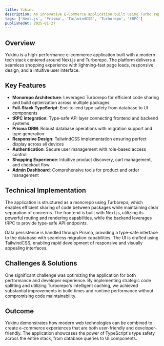 ```yaml
---
title: Yukinu
description: An innovative E-Commerce application built using Turbo repo and Next.js, offering a seamless shopping experience with fast performance and modern design.
tags: ['Next.js', 'Prisma', 'TailwindCSS', 'Turborepo', 'tRPC']
publishedAt: 2025-01-27
---
```


## Overview

Yukinu is a high-performance e-commerce application built with a modern tech stack centered around Next.js and Turborepo. The platform delivers a seamless shopping experience with lightning-fast page loads, responsive design, and a intuitive user interface.

## Key Features

- **Monorepo Architecture**: Leveraged Turborepo for efficient code sharing and build optimization across multiple packages
- **Full-Stack TypeScript**: End-to-end type safety from database to UI components
- **tRPC Integration**: Type-safe API layer connecting frontend and backend systems
- **Prisma ORM**: Robust database operations with migration support and type generation
- **Responsive Design**: TailwindCSS implementation ensuring perfect display across all devices
- **Authentication**: Secure user management with role-based access control
- **Shopping Experience**: Intuitive product discovery, cart management, and checkout flow
- **Admin Dashboard**: Comprehensive tools for product and order management

## Technical Implementation

The application is structured as a monorepo using Turborepo, which enables efficient sharing of code between packages while maintaining clear separation of concerns. The frontend is built with Next.js, utilizing its powerful routing and rendering capabilities, while the backend leverages tRPC to provide type-safe API endpoints.

Data persistence is handled through Prisma, providing a type-safe interface to the database with seamless migration capabilities. The UI is crafted using TailwindCSS, enabling rapid development of responsive and visually appealing interfaces.

## Challenges & Solutions

One significant challenge was optimizing the application for both performance and developer experience. By implementing strategic code splitting and utilizing Turborepo's intelligent caching, we achieved substantial improvements in build times and runtime performance without compromising code maintainability.

## Outcome

Yukinu demonstrates how modern web technologies can be combined to create e-commerce experiences that are both user-friendly and developer-friendly. The application showcases the power of TypeScript's type safety across the entire stack, from database queries to UI components.
